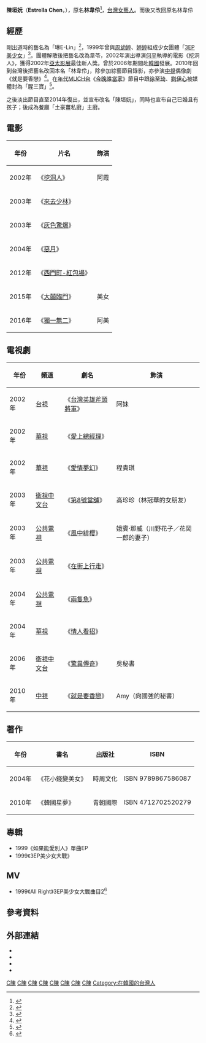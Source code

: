 {{藝人
| 姓名 = 林韋伶
| 類型 = 女藝人
| 圖片 = 
| 圖片簡介 = 
| 本名 = 陳垣妧
| 其他藝名 = 琳E-Lin、韋苓
| 外文名 = 린웨이링、임위령
| 羅馬拼音 = Chen Yuan-Yuan
| 英文名 = Estrella
| 綽號 = 琳、琳E-Lin、琳琳、伶伶、苓苓
| 國籍 = {{ROC}}
| 籍貫 = [[高雄市|高雄市]]
| 出生名 = 林韋伶（Lin Wei-Ling）
| 出生日期 = {{birth_date_and_age|1980|2|1}}
| 出生地點 = {{TWN}}
| 教育程度 = [[松山工農|松山工農]]化工科
| 職業 = [[藝人|藝人]]
| 語言 = [[中華民國國語|國語]]
| 配偶 = {{marriage|Richard黃|2015}}
| 宗教信仰 = 
| 活躍年代 = 1998年至2012年<br />2014年至2016年
| 經紀公司 = Antzstar（2007年至2009年）
| 網站 = {{sinaweibo|1840777987|陳垣妧}}<br />{{facebook|yuanyuan19800201|陳垣妧}}
| 相關團體 = [[3EP美少女|3EP美少女]]
| 獎項 = {{awards|name=[[亞太影展|亞太影展]]|award=最佳新人獎 |year=2002年 |title=《挖洞人》|role=阿霞}}
| imdb = 1168415
}}

'''陳垣妧'''（'''Estrella Chen'''，{{bd|1980年|2月1日|catIdx=L林}}），原名'''林韋伶'''<ref name="林韋伶獲2002年亞太影展最佳新人獎">{{cite news | language = zh-tw | author =  | url = http://www.nownews.com/2010/08/21/350-2638378.htm | title = 林韋伶獲得2002年亞太影展最佳新人獎 | publisher = 今日新聞網 | pages =  | date =  | accessdate = 2011-08-22 | archive-date = 2011-08-04 | archive-url = https://web.archive.org/web/20110804081248/http://www.nownews.com/2010/08/21/350-2638378.htm | dead-url = no }}</ref>，[[台灣|台灣]][[藝人|女藝人]]。而後又改回原名林韋伶

== 經歷 ==
剛出道時的藝名為「琳E-Lin」<ref name="琳E-Lin單曲EP封面">{{cite news| language = zh-tw| author = | url = http://tw.kkbox.com/album/lLRRMbsQnC-99R40FCLe008l-index.html| title = 琳E-Lin單曲EP封面| publisher = | pages = | date = | accessdate = 2011-08-23}}{{Dead link|date=2019年5月 |bot=InternetArchiveBot |fix-attempted=yes }}</ref>，1999年曾與[[周幼婷|周幼婷]]、[[郭婷婷_(艺人)|婷婷]]組成少女團體「[[3EP美少女|3EP美少女]]」{{r|林韋伶獲2002年亞太影展最佳新人獎}}<ref name="3EP美少女網路票選活動林韋伶落選">{{cite news | language = zh-tw | author =  | url = http://www.tvbs.com.tw/news/news_list.asp?no=jcw62020041214003105 | title = 林韋伶坦承吞增高丸、抽脂、豐胸、整牙是「後天」美女 | people =  | medium = TVBS周刊 | format =  | publisher =  | location =  | pages =  | date =  | accessdate = 2011-08-22 | archive-date = 2012-11-11 | archive-url = https://web.archive.org/web/20121111221117/http://www.tvbs.com.tw/news/news_list.asp?no=jcw62020041214003105 | dead-url = no }}</ref>。團體解散後把藝名改為韋苓，2002年演出導演[[何平_(台灣導演)|何平]]執導的電影《挖洞人》，獲得2002年[[亞太影展|亞太影展]]最佳新人獎{{r|林韋伶獲2002年亞太影展最佳新人獎}}。曾於2006年期間赴[[韓國|韓國]]發展。2010年回到台灣後把藝名改回本名「林韋伶」，除參加綜藝節目錄影，亦參演[[中視|中視]]偶像劇《就是要香戀》<ref name="林韋伶自韓國回台灣後參與新戲就是要香戀">{{cite news | language = zh-tw | author =  | url = http://www.nownews.com/2010/08/21/350-2638378.htm | title = 林韋伶自韓國回台灣後參與新戲《就是要香戀》 | publisher = 今日新聞網 | pages =  | date =  | accessdate = 2011-08-22 | archive-date = 2011-08-04 | archive-url = https://web.archive.org/web/20110804081248/http://www.nownews.com/2010/08/21/350-2638378.htm | dead-url = no }}</ref>。在[[年代MUCH台|年代MUCH台]]《[[今晚誰當家|今晚誰當家]]》節目中跟[[徐至琦|徐至琦]]、[[劉伊心|劉伊心]]被媒體封為「腥三寶」<ref name="徐至琦林韋伶劉伊心腥三寶事件">{{cite video | language = zh-tw | author =  | url = http://www.youtube.com/watch?v=JhNLyWFdRwo | title = 徐至琦林韋伶劉伊心腥三寶事件 | people =  | medium = 壹電視 | format =  | publisher =  | location =  | pages =  | date =  | accessdate = 2011-08-22 | archive-date = 2015-12-18 | archive-url = https://web.archive.org/web/20151218223641/https://www.youtube.com/watch?v=JhNLyWFdRwo | dead-url = no }}</ref>。

之後淡出節目直至2014年復出，並宣布改名「陳垣妧」，同時也宣布自己已婚且有孩子；後成為餐廳「土豪薑私廚」主廚。

== 電影 ==
{| class="wikitable" 
|- 
! 年份 || 片名 || 飾演
|-
|2002年||《[[挖洞人|挖洞人]]》|| 阿霞
|-
|2003年||《[[來去少林|來去少林]]》||
|-
|2003年||《[[灰色驚爆|灰色驚爆]]》||
|-
|2004年||《[[惡月|惡月]]》||
|-
|2012年||《[[西門町-紅包場|西門町-紅包場]]》||
|-
|2015年||《[[大囍臨門|大囍臨門]]》||美女
|-
|2016年||《[[獨一無二_(台灣電影)|獨一無二]]》||阿美
|}

== 電視劇 ==
{| class="wikitable" 
|- 
! 年份 || 頻道 || 劇名 || 飾演
|-
|2002年||[[台視|台視]]||《[[台灣英雄斧頭將軍|台灣英雄斧頭將軍]]》|| 阿妹
|-
|2002年||[[華視|華視]]||《[[愛上總經理|愛上總經理]]》||
|-
|2002年||[[華視|華視]]||《[[世紀愛情夢幻|愛情夢幻]]》|| 程貴琪
|-
|2003年||[[衛視中文台|衛視中文台]]||《[[第8號當舖|第8號當舖]]》|| 高珍珍（林冠華的女朋友）
|-
|2003年||[[公共電視台|公共電視]]||《[[風中緋櫻|風中緋櫻]]》|| 娥賓·那威（川野花子／花岡一郎的妻子）
|-
|2003年||[[公共電視台|公共電視]]||《[[在街上行走|在街上行走]]》||
|-
|2004年||[[公共電視台|公共電視]]||《[[兩隻魚|兩隻魚]]》||
|-
|2004年||[[華視|華視]]||《[[情人看招|情人看招]]》||
|-
|2006年||[[衛視中文台|衛視中文台]]||《[[驚異傳奇|驚異傳奇]]》|| 吳秘書
|-
|2010年||[[中視|中視]]||《[[就是要香戀|就是要香戀]]》|| Amy（向國強的秘書）
|}

== 著作 ==
{| class="wikitable" 
|- 
! 年份 || 書名 || 出版社 || ISBN
|-
|2004年||《花小錢變美女》||時周文化||ISBN 9789867586087
|-
|2010年||《韓國星夢》||青朝國際||ISBN 4712702520279
|}

== 專輯 ==
* 1999《如果能愛別人》單曲EP
* 1999《3EP美少女大戰》

== MV ==
* 1999《All Right》3EP美少女大戰曲目2<ref name="3EP美少女單曲AllRight">{{cite video | language = zh-tw | author =  | url = http://www.youtube.com/watch?v=vNxqfU38f8Y | title = 3EP美少女單曲《All Right》 | people =  | medium =  | format =  | publisher =  | location =  | pages =  | date =  | accessdate = 2011-08-22 | archive-date = 2014-05-23 | archive-url = https://web.archive.org/web/20140523212157/http://www.youtube.com/watch?v=vNxqfU38f8Y | dead-url = no }}</ref>

== 參考資料 ==
{{reflist|2}}

== 外部連結 ==
*{{sinaweibo|1840777987|陳垣妧}}
*{{hkmdb name|35562|林韋伶}}
*{{Douban people|1325658|林韋伶}}
*{{Mtime people|1176612|林韋伶}}

[[Category:亞太影展獲獎者|C陳]]
[[Category:台灣綜藝界人物|C陳]]
[[Category:台灣電視女演員|C陳]]
[[Category:台灣電影女演員|C陳]]
[[Category:台灣女歌手|C陳]]
[[Category:臺北市立松山高級工農職業學校校友|C陳]]
[[Category:高雄市人|C陳]]
[[Category:林姓|C陳]]
[[Category:在韓國的台灣人|Category:在韓國的台灣人]]